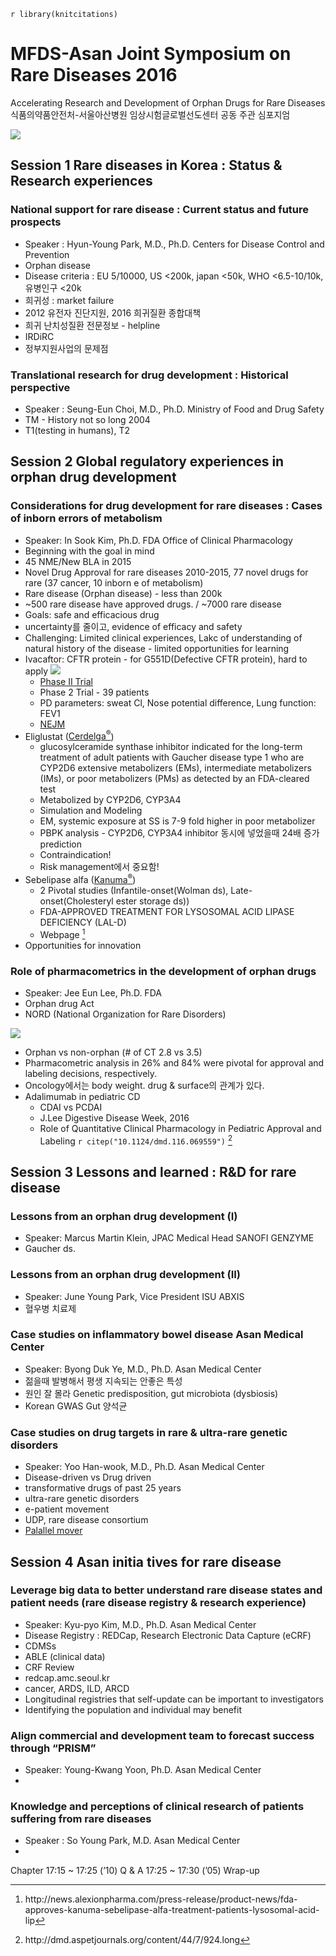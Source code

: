 `r library(knitcitations)`

# MFDS-Asan Joint Symposium on Rare Diseases 2016 {#MFDS}
Accelerating Research and Development of Orphan Drugs for Rare Diseases
식품의약품안전처-서울아산병원 임상시험글로벌선도센터 공동 주관 심포지엄

![](images/MFDS-Asan-Joint.jpg)

## Session 1 Rare diseases in Korea : Status & Research experiences

### National support for rare disease : Current status and future prospects
- Speaker : Hyun-Young Park, M.D., Ph.D. Centers for Disease Control and Prevention
- Orphan disease
- Disease criteria : EU 5/10000, US \<200k, japan \<50k, WHO \<6.5-10/10k, 유병인구 \<20k
- 희귀성 : market failure
- 2012 유전자 진단지원, 2016 희귀질환 종합대책
- 희귀 난치성질환 전문정보 - helpline
- IRDiRC
- 정부지원사업의 문제점

### Translational research for drug development : Historical perspective
- Speaker : Seung-Eun Choi, M.D., Ph.D. Ministry of Food and Drug Safety
- TM - History not so long 2004
- T1(testing in humans), T2

## Session 2 Global regulatory experiences in orphan drug development

### Considerations for drug development for rare diseases : Cases of inborn errors of metabolism
- Speaker: In Sook Kim, Ph.D. FDA Office of Clinical Pharmacology
- Beginning with the goal in mind
- 45 NME/New BLA in 2015
- Novel Drug Approval for rare diseases 2010-2015, 77 novel drugs for rare (37 cancer, 10 inborn e of metabolism)
- Rare disease (Orphan disease) - less than 200k
- ~500 rare disease have approved drugs. / ~7000 rare disease
- Goals: safe and efficacious drug
- uncertainty를 줄이고, evidence of efficacy and safety
- Challenging: Limited clinical experiences, Lakc of understanding of natural history of the disease - limited opportunities for learning
- Ivacaftor: CFTR protein - for G551D(Defective CFTR protein), hard to apply
![](http://www.cftr.info/wp-content/uploads/m1_s2_03_02_01_tab2_v2.jpg)
  - [Phase II Trial](http://investors.vrtx.com/releasedetail.cfm?ReleaseID=902790)
  - Phase 2 Trial - 39 patients
  - PD parameters: sweat Cl, Nose potential difference, Lung function: FEV1
  - [NEJM](http://www.nejm.org/doi/full/10.1056/NEJMoa1409547)
- Eliglustat ([Cerdelga^&reg;^](http://www.cerdelga.com/))
  - glucosylceramide synthase inhibitor indicated for the long-term treatment of adult patients with Gaucher disease type 1 who are CYP2D6 extensive metabolizers (EMs), intermediate metabolizers (IMs), or poor metabolizers (PMs) as detected by an FDA-cleared test
  - Metabolized by CYP2D6, CYP3A4
  - Simulation and Modeling
  - EM, systemic exposure at SS is 7-9 fold higher in poor metabolizer
  - PBPK analysis - CYP2D6, CYP3A4 inhibitor 동시에 넣었을때 24배 증가 prediction
  - Contraindication!
  - Risk management에서 중요함!
- Sebelipase alfa ([Kanuma^&reg;^](http://www.kanuma.com/))
  - 2 Pivotal studies (Infantile-onset(Wolman ds), Late-onset(Cholesteryl ester storage ds))
  - FDA-APPROVED TREATMENT FOR LYSOSOMAL ACID LIPASE DEFICIENCY (LAL-D)
  - Webpage ^[http://news.alexionpharma.com/press-release/product-news/fda-approves-kanuma-sebelipase-alfa-treatment-patients-lysosomal-acid-lip]
- Opportunities for innovation

### Role of pharmacometrics in the development of orphan drugs
- Speaker: Jee Eun Lee, Ph.D. FDA
- Orphan drug Act
- NORD (National Organization for Rare Disorders)

![](https://photos-1.dropbox.com/t/2/AACozuW4Vf4vK2D7o8LPQKzKP7PMAQH2Cfw6sEUwXNFJIA/12/572349295/png/32x32/3/1468490400/0/2/%EC%8A%A4%ED%81%AC%EB%A6%B0%EC%83%B7%202016-07-14%2014.31.57.png/EKbJsswEGJsBIAIoAg/jV9dY40okGZfhE2bWbwRM4AV3vzRSvHnAHoCNbCGcGc?size_mode=3&size=1280x960&dl=0)

- Orphan vs non-orphan (# of CT 2.8 vs 3.5)
- Pharmacometric analysis in 26% and 84% were pivotal for approval and labeling decisions, respectively.
- Oncology에서는 body weight. drug & surface의 관계가 있다.
- Adalimumab in pediatric CD
  - CDAI vs PCDAI
  - J.Lee Digestive Disease Week, 2016
  - Role of Quantitative Clinical Pharmacology in Pediatric Approval and Labeling `r citep("10.1124/dmd.116.069559")` ^[http://dmd.aspetjournals.org/content/44/7/924.long]

## Session 3 Lessons and learned : R&D for rare disease

### Lessons from an orphan drug development (I)
- Speaker: Marcus Martin Klein, JPAC Medical Head SANOFI GENZYME
- Gaucher ds.

### Lessons from an orphan drug development (II)
- Speaker: June Young Park, Vice President ISU ABXIS
- 혈우병 치료제

### Case studies on inflammatory bowel disease Asan Medical Center
- Speaker: Byong Duk Ye, M.D., Ph.D. Asan Medical Center
- 젊을때 발병해서 평생 지속되는 안좋은 특성
- 원인 잘 몰라 Genetic predisposition, gut microbiota (dysbiosis)
- Korean GWAS Gut 양석균

### Case studies on drug targets in rare & ultra-rare genetic disorders
- Speaker: Yoo Han-wook, M.D., Ph.D. Asan Medical Center
- Disease-driven vs Drug driven
- transformative drugs of past 25 years
- ultra-rare genetic disorders
- e-patient movement
- UDP, rare disease consortium
- [Palallel mover](http://biz.chosun.com/site/data/html_dir/2014/10/30/2014103002717.html)

## Session 4 Asan initia tives for rare disease
### Leverage big data to better understand rare disease states and patient needs (rare disease registry & research experience)
- Speaker: Kyu-pyo Kim, M.D., Ph.D. Asan Medical Center
- Disease Registry : REDCap, Research Electronic Data Capture (eCRF)
- CDMSs
- ABLE (clinical data)
- CRF Review
- redcap.amc.seoul.kr
- cancer, ARDS, ILD, ARCD
- Longitudinal registries that self-update can be important to investigators
- Identifying the population and individual may benefit

### Align commercial and development team to forecast success through “PRISM”
- Speaker: Young-Kwang Yoon, Ph.D. Asan Medical Center
-

### Knowledge and perceptions of clinical research of patients suffering from rare diseases
- Speaker : So Young Park, M.D. Asan Medical Center
-

Chapter []{#MFDS}
17:15 ~ 17:25 (’10) Q & A
17:25 ~ 17:30 (’05) Wrap-up
